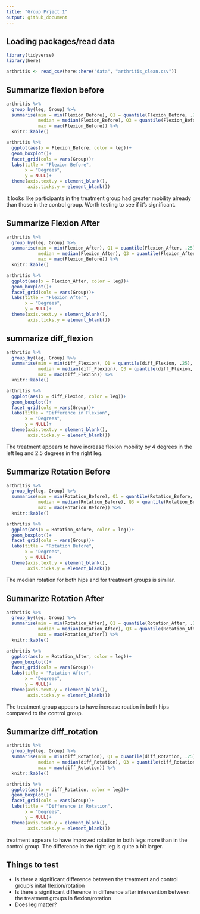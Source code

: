 ```yaml
---
title: "Group Prject 1"
output: github_document
---
```

## Loading packages/read data
```r
library(tidyverse)
library(here)

arthritis <- read_csv(here::here("data", "arthritis_clean.csv"))
```

## Summarize flexion before
```r
arthritis %>% 
  group_by(leg, Group) %>%
  summarise(min = min(Flexion_Before), Q1 = quantile(Flexion_Before, .25),
            median = median(Flexion_Before), Q3 = quantile(Flexion_Before, .75),
            max = max(Flexion_Before)) %>% 
  knitr::kable()

arthritis %>% 
  ggplot(aes(x = Flexion_Before, color = leg))+
  geom_boxplot()+
  facet_grid(cols = vars(Group))+
  labs(title = "Flexion Before",
       x = "Degrees",
       y = NULL)+
  theme(axis.text.y = element_blank(),
        axis.ticks.y = element_blank())
```
It looks like participants in the treatment group had greater mobility already than those in the control group. Worth testing to see if it's significant.

## Summarize Flexion After
```r
arthritis %>% 
  group_by(leg, Group) %>%
  summarise(min = min(Flexion_After), Q1 = quantile(Flexion_After, .25),
            median = median(Flexion_After), Q3 = quantile(Flexion_After, .75),
            max = max(Flexion_Before)) %>% 
  knitr::kable()

arthritis %>% 
  ggplot(aes(x = Flexion_After, color = leg))+
  geom_boxplot()+
  facet_grid(cols = vars(Group))+
  labs(title = "Flexion After",
       x = "Degrees",
       y = NULL)+
  theme(axis.text.y = element_blank(),
        axis.ticks.y = element_blank())
```

## summarize diff_flexion
```r
arthritis %>% 
  group_by(leg, Group) %>% 
  summarise(min = min(diff_Flexion), Q1 = quantile(diff_Flexion, .25),
            median = median(diff_Flexion), Q3 = quantile(diff_Flexion, .75),
            max = max(diff_Flexion)) %>% 
  knitr::kable()

arthritis %>% 
  ggplot(aes(x = diff_Flexion, color = leg))+
  geom_boxplot()+
  facet_grid(cols = vars(Group))+
  labs(title = "Difference in Flexion",
       x = "Degrees",
       y = NULL)+
  theme(axis.text.y = element_blank(),
        axis.ticks.y = element_blank())
```
The treatment appears to have increase flexion mobility by 4 degrees in the left leg and 2.5 degrees in the right leg.


## Summarize Rotation Before
```r
arthritis %>% 
  group_by(leg, Group) %>% 
  summarise(min = min(Rotation_Before), Q1 = quantile(Rotation_Before, .25),
            median = median(Rotation_Before), Q3 = quantile(Rotation_Before, .75),
            max = max(Rotation_Before)) %>% 
  knitr::kable()

arthritis %>% 
  ggplot(aes(x = Rotation_Before, color = leg))+
  geom_boxplot()+
  facet_grid(cols = vars(Group))+
  labs(title = "Rotation Before",
       x = "Degrees",
       y = NULL)+
  theme(axis.text.y = element_blank(),
        axis.ticks.y = element_blank())
```
The median rotation for both hips and for treatment groups is similar.

## Summarize Rotation After
```r
arthritis %>% 
  group_by(leg, Group) %>% 
  summarise(min = min(Rotation_After), Q1 = quantile(Rotation_After, .25),
            median = median(Rotation_After), Q3 = quantile(Rotation_After, .75),
            max = max(Rotation_After)) %>% 
  knitr::kable()

arthritis %>% 
  ggplot(aes(x = Rotation_After, color = leg))+
  geom_boxplot()+
  facet_grid(cols = vars(Group))+
  labs(title = "Rotation After",
       x = "Degrees",
       y = NULL)+
  theme(axis.text.y = element_blank(),
        axis.ticks.y = element_blank())
```
The treatment group appears to have increase roation in both hips compared to the control group.

## Summarize diff_rotation
```r
arthritis %>% 
  group_by(leg, Group) %>% 
  summarise(min = min(diff_Rotation), Q1 = quantile(diff_Rotation, .25),
            median = median(diff_Rotation), Q3 = quantile(diff_Rotation, .75),
            max = max(diff_Rotation)) %>% 
  knitr::kable()

arthritis %>% 
  ggplot(aes(x = diff_Rotation, color = leg))+
  geom_boxplot()+
  facet_grid(cols = vars(Group))+
  labs(title = "Difference in Rotation",
       x = "Degrees",
       y = NULL)+
  theme(axis.text.y = element_blank(),
        axis.ticks.y = element_blank())
```
treatment appears to have improved rotation in both legs more than in the control group. The difference in the right leg is quite a bit larger.



## Things to test
* Is there a significant difference between the treatment and control group's inital flexion/rotation
* Is there a significant difference in difference after intervention between the treatment groups in flexion/rotation
* Does leg matter?
